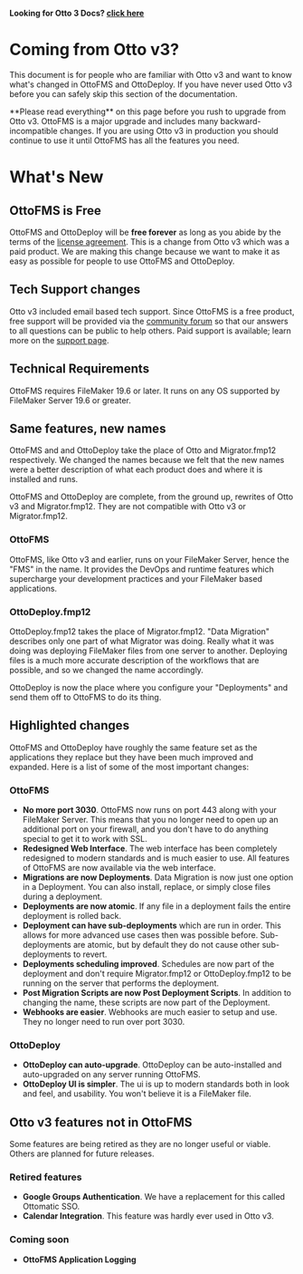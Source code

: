 
**Looking for Otto 3 Docs? [click here](https://v3.)**

# Coming from Otto v3?

This document is for people who are familiar with Otto v3 and want to know what's changed in OttoFMS and OttoDeploy. If you have never used Otto v3 before you can safely skip this section of the documentation.

<Callout type="warning">
  **Please read everything** on this page before you rush to upgrade from Otto
  v3. OttoFMS is a major upgrade and includes many backward-incompatible
  changes. If you are using Otto v3 in production you should continue to use it
  until OttoFMS has all the features you need.
</Callout>
<Cards>
  <Card title="Transition FAQs" arrow href="/getting-started/install" />
  <Card title="Should I Upgrade" arrow href="/otto3/should-i-upgrade-yet" />
  <Card title="How to Upgrade" arrow href="/otto3/how-to-upgrade" />

</Cards>

# What's New

## OttoFMS is Free

OttoFMS and OttoDeploy will be **free forever** as long as you abide by the terms of the [license agreement](/license). This is a change from Otto v3 which was a paid product. We are making this change because we want to make it as easy as possible for people to use OttoFMS and OttoDeploy.

## Tech Support changes

Otto v3 included email based tech support. Since OttoFMS is a free product, free support will be provided via the [community forum](https://community.proofgeist.com) so that our answers to all questions can be public to help others. Paid support is available; learn more on the [support page](/support).

## Technical Requirements

OttoFMS requires FileMaker 19.6 or later. It runs on any OS supported by FileMaker Server 19.6 or greater.

## Same features, new names

OttoFMS and and OttoDeploy take the place of Otto and Migrator.fmp12 respectively. We changed the names because we felt that the new names were a better description of what each product does and where it is installed and runs.

OttoFMS and OttoDeploy are complete, from the ground up, rewrites of Otto v3 and Migrator.fmp12. They are not compatible with Otto v3 or Migrator.fmp12.

### OttoFMS

OttoFMS, like Otto v3 and earlier, runs on your FileMaker Server, hence the "FMS" in the name. It provides the DevOps and runtime features which supercharge your development practices and your FileMaker based applications.

### OttoDeploy.fmp12

OttoDeploy.fmp12 takes the place of Migrator.fmp12. "Data Migration" describes only one part of what Migrator was doing. Really what it was doing was deploying FileMaker files from one server to another. Deploying files is a much more accurate description of the workflows that are possible, and so we changed the name accordingly.

OttoDeploy is now the place where you configure your "Deployments" and send them off to OttoFMS to do its thing.

## Highlighted changes

OttoFMS and OttoDeploy have roughly the same feature set as the applications they replace but they have been much improved and expanded. Here is a list of some of the most important changes:

### OttoFMS

- **No more port 3030**. OttoFMS now runs on port 443 along with your FileMaker Server. This means that you no longer need to open up an additional port on your firewall, and you don't have to do anything special to get it to work with SSL.
- **Redesigned Web Interface**. The web interface has been completely redesigned to modern standards and is much easier to use. All features of OttoFMS are now available via the web interface.
- **Migrations are now Deployments**. Data Migration is now just one option in a Deployment. You can also install, replace, or simply close files during a deployment.
- **Deployments are now atomic**. If any file in a deployment fails the entire deployment is rolled back.
- **Deployment can have sub-deployments** which are run in order. This allows for more advanced use cases then was possible before. Sub-deployments are atomic, but by default they do not cause other sub-deployments to revert.
- **Deployments scheduling improved**. Schedules are now part of the deployment and don't require Migrator.fmp12 or OttoDeploy.fmp12 to be running on the server that performs the deployment.
- **Post Migration Scripts are now Post Deployment Scripts**. In addition to changing the name, these scripts are now part of the Deployment.
- **Webhooks are easier**. Webhooks are much easier to setup and use. They no longer need to run over port 3030.

### OttoDeploy

- **OttoDeploy can auto-upgrade**. OttoDeploy can be auto-installed and auto-upgraded on any server running OttoFMS.
- **OttoDeploy UI is simpler**. The ui is up to modern standards both in look and feel, and usability. You won't believe it is a FileMaker file.

## Otto v3 features not in OttoFMS

Some features are being retired as they are no longer useful or viable. Others are planned for future releases.

### Retired features

- **Google Groups Authentication**. We have a replacement for this called Ottomatic SSO.
- **Calendar Integration**. This feature was hardly ever used in Otto v3.

### Coming soon

- **OttoFMS Application Logging**
